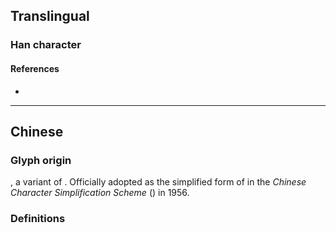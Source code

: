 {{also|備}}
{{character info}}
==Translingual==
{{CJKV-forms|備|备|備|備}}

===Han character===
{{Han char|rn=34|rad=夂|as=05|sn=8|four=|canj=HEW|ids=⿱夂田}}

====References====
* {{Han ref|kx=0244.231|dkj=15347|hdz=20869.030|uh=5907|ud=22791}}

----

==Chinese==

===Glyph origin===
{{Han simp|俻|f=亻|t=&nbsp;}}, a variant of {{zh-l|*備}}. Officially adopted as the simplified form of {{zh-l|*備}} in the ''Chinese Character Simplification Scheme'' ({{w2|zh|pref=《|s:漢字簡化方案|漢字簡化方案|suf=》}}) in 1956.

===Definitions===
{{zh-see|備}}